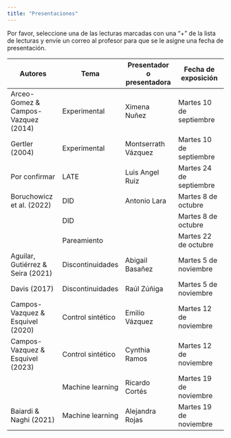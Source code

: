 ```yaml
---
title: "Presentaciones"
---
```


Por favor, seleccione una de las lecturas marcadas con una "+" de la lista de lecturas y envíe un correo al profesor para que se le asigne una fecha de presentación.

| **Autores** | **Tema** | **Presentador o presentadora** | **Fecha de exposición** |
| --- | --- | --- | --- |
| Arceo-Gomez & Campos-Vazquez (2014) | Experimental | Ximena Nuñez  | Martes 10 de septiembre |
| Gertler (2004) | Experimental | Montserrath Vázquez | Martes 10 de septiembre |
| Por confirmar  | LATE | Luis Angel Ruiz  | Martes 24 de septiembre |
| Boruchowicz et al. (2022) | DID | Antonio Lara  | Martes 8 de octubre |
|  | DID |   | Martes 8 de octubre |
|  | Pareamiento |   | Martes 22 de octubre |
| Aguilar, Gutiérrez & Seira (2021) | Discontinuidades | Abigail Basañez  | Martes 5 de noviembre |
| Davis (2017) | Discontinuidades | Raúl Zúñiga  | Martes 5 de noviembre |
| Campos-Vazquez & Esquivel (2020) | Control sintético | Emilio Vázquez  | Martes 12 de noviembre |
| Campos-Vazquez & Esquivel (2023) | Control sintético | Cynthia Ramos  | Martes 12 de noviembre |
|  | Machine learning | Ricardo Cortés  | Martes 19 de noviembre |
| Baiardi & Naghi (2021) | Machine learning | Alejandra Rojas  | Martes 19 de noviembre |
